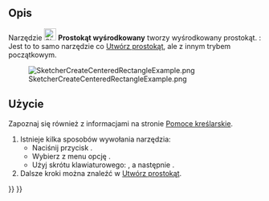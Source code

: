 <languages/>

{{Docnav/pl
|[[Sketcher_CreateRectangle/pl|Utwórz prostokąt]]
|[[Sketcher_CreateOblong/pl|Utwórz zaokrąglony prostokąt]]
|[[Sketcher_Workbench/pl|środowisko pracy Szkicownik]]
|IconL=Sketcher_CreateRectangle.svg
|IconR=Sketcher_CreateOblong.svg
|IconC=Workbench_Sketcher.svg
}}

{{GuiCommand/pl
|Name=Sketcher CreateRectangle Center
|Name/pl=Szkicownik: Utwórz wyśrodkowany prostokąt
|MenuLocation=Szkic → Elementy geometryczne szkicownika → Utwórz wyśrodkowany prostokąt
|Workbenches=[[Sketcher_Workbench/pl|Szkicownik]]
|Shortcut={{KEY|G}} {{KEY|V}}
|Version=0.20
|SeeAlso=[[Sketcher_CreateRectangle/pl|Utwórz prostokąt]]
}}

<span id="Description"></span>
==Opis==

Narzędzie [[Image:Sketcher_CreateRectangle_Center.svg|24px]] '''Prostokąt wyśrodkowany''' tworzy wyśrodkowany prostokąt. {{Version/pl|1.0}}: Jest to to samo narzędzie co [[Sketcher_CreateRectangle/pl|Utwórz prostokąt]], ale z innym trybem początkowym.

[[Image:SketcherCreateCenteredRectangleExample.png‎]]

<span id="Usage"></span>
==Użycie==

Zapoznaj się również z informacjami na stronie [[Sketcher_Workbench/pl#Pomoce_kreślarskie|Pomoce kreślarskie]].

# Istnieje kilka sposobów wywołania narzędzia:
#* Naciśnij przycisk {{Button|[[Image:Sketcher_CreateRectangle_Center.svg|16px]] '''Prostokąt wyśrodkowany'''}}.
#* Wybierz z menu opcję {{MenuCommand|Szkic → Elementy geometryczne szkicownika → [[Image:Sketcher_CreateRectangle_Center.svg|16px]] Utwórz wyśrodkowany prostokąt}}.
#* Użyj skrótu klawiaturowego: {{KEY|G}}, a następnie {{KEY|V}}.
# Dalsze kroki można znaleźć w [[Sketcher_CreateRectangle/pl#Użycie|Utwórz prostokąt]].


{{Docnav/pl
|[[Sketcher_CreateRectangle/pl|Utwórz prostokąt]]
|[[Sketcher_CreateOblong/pl|Utwórz zaokrąglony prostokąt]]
|[[Sketcher_Workbench/pl|środowisko pracy Szkicownik]]
|IconL=Sketcher_CreateRectangle.svg
|IconR=Sketcher_CreateOblong.svg
|IconC=Workbench_Sketcher.svg
}}

{{Sketcher_Tools_navi{{#translation:}}}}
{{Userdocnavi{{#translation:}}}}